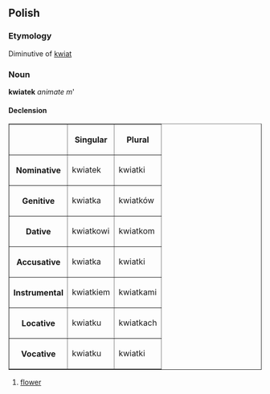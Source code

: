 ==Polish==
===Etymology===
Diminutive of [[kwiat]]

===Noun===
'''kwiatek''' ''animate m'''

====Declension====
<table border=1>
<tr><th><th>Singular<th>Plural</tr>
<tr><th>Nominative<td>kwiatek<td>kwiatki</tr>
<tr><th>Genitive<td>kwiatka<td>kwiatków</tr>
<tr><th>Dative<td>kwiatkowi<td>kwiatkom</tr>
<tr><th>Accusative<td>kwiatka<td>kwiatki</tr>
<tr><th>Instrumental<td>kwiatkiem<td>kwiatkami</tr>
<tr><th>Locative<td>kwiatku<td>kwiatkach</tr>
<tr><th>Vocative<td>kwiatku<td>kwiatki</tr>
</table>

#[[flower]]